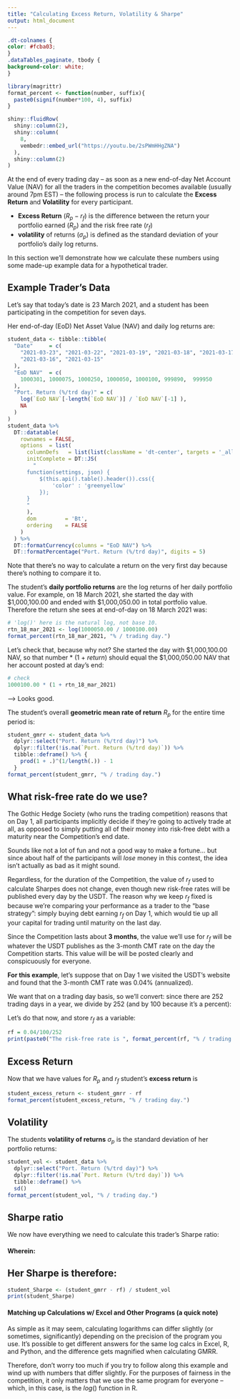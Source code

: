 ```yaml
---
title: "Calculating Excess Return, Volatility & Sharpe"
output: html_document
---
```


```css
.dt-colnames {
color: #fcba03;
}
.dataTables_paginate, tbody {
background-color: white;
}
```

```r
library(magrittr)
format_percent <- function(number, suffix){
  paste0(signif(number*100, 4), suffix)
}
```

```r
shiny::fluidRow(
  shiny::column(2),
  shiny::column(
    8,
    vembedr::embed_url("https://youtu.be/2sPWmHHgZNA")
  ),
  shiny::column(2)
)
```

At the end of every trading day -- as soon as a new end-of-day Net Account Value (NAV) for all the traders in the competition becomes available (usually around 7pm EST) -- the following process is run to calculate the **Excess Return** and **Volatility** for every participant.

  - **Excess Return** ($R_{p} - r_{f}$) is the difference between the return your portfolio earned ($R_{p}$) and the risk free rate ($r_{f}$)
  - **volatility** of returns ($\sigma_{p}$) is defined as the standard deviation of your portfolio's daily log returns.

In this section we'll demonstrate how we calculate these numbers using some
made-up example data for a hypothetical trader.

## Example Trader's Data
Let's say that today's date is 23 March 2021, and a student has been
participating in the competition for seven days. 

Her end-of-day (EoD) Net Asset Value (NAV) and daily log returns are:

``` r
student_data <- tibble::tibble(
  "Date"     = c(
    "2021-03-23", "2021-03-22", "2021-03-19", "2021-03-18", "2021-03-17", 
    "2021-03-16", "2021-03-15"
  ),
  "EoD NAV"  = c(
    1000301, 1000075, 1000250, 1000050, 1000100, 999890,  999950
  ),
  "Port. Return (%/trd day)" = c(
    log(`EoD NAV`[-length(`EoD NAV`)] / `EoD NAV`[-1] ),
    NA
  )
)
student_data %>%
  DT::datatable(
    rownames = FALSE,
    options  = list(
      columnDefs   = list(list(className = 'dt-center', targets = '_all')),
      initComplete = DT::JS(
        "
      function(settings, json) {
          $(this.api().table().header()).css({
              'color' : 'greenyellow'
          });
      }
      "
      ),
      dom         = 'Bt',
      ordering    = FALSE
    )
  ) %>%
  DT::formatCurrency(columns = "EoD NAV") %>%
  DT::formatPercentage("Port. Return (%/trd day)", digits = 5)
```

Note that there's no way to calculate a return on the very first day because
there's nothing to compare it to.

The student's **daily portfolio returns** are the log returns of her daily
portfolio value. For example, on 18 March 2021, she started the day with
\$1,000,100.00 and ended with \$1,000,050.00 in total portfolio value. Therefore
the return she sees at end-of-day on 18 March 2021 was:
```r
# 'log()' here is the natural log, not base 10.
rtn_18_mar_2021 <- log(1000050.00 / 1000100.00)
format_percent(rtn_18_mar_2021, "% / trading day.")
```

Let's check that, because why not? She started the day with $1,000,100.00 NAV, 
so that number * (1 + $return$) should equal the $1,000,050.00 NAV that her 
account posted at day's end:
```r
# check
1000100.00 * (1 + rtn_18_mar_2021)
```
--> Looks good.

The student's overall **geometric mean rate of return** $R_{p}$ for the entire 
time period is:
```r
student_gmrr <- student_data %>%
  dplyr::select("Port. Return (%/trd day)") %>%
  dplyr::filter(!is.na(`Port. Return (%/trd day)`)) %>% 
  tibble::deframe() %>% {
    prod(1 + .)^(1/length(.)) - 1
  }
format_percent(student_gmrr, "% / trading day.")
```


## What risk-free rate do we use?
The Gothic Hedge Society (who runs the trading competition) reasons that on Day
1, all participants implicitly decide if they're going to actively trade at all,
as opposed to simply putting all of their money into risk-free debt with a 
maturity near the Competition's end date.

Sounds like not a lot of fun and not a good way to make a fortune... but since 
about half of the participants will *lose* money in this contest, the idea isn't
actually as bad as it might sound.

Regardless, for the duration of the Competition, the value of $r_{f}$ used to 
calculate Sharpes does not change, even though new risk-free rates will be 
published every day by the USDT. The reason why we keep $r_{f}$ fixed is because
we're comparing your performance as a trader to the "base strategy": simply
buying debt earning $r_{f}$ on Day 1, which would tie up all your capital for 
trading until maturity on the last day.

Since the Competition lasts about **3 months**, the value we'll use for $r_{f}$ 
will be whatever the USDT publishes as the 3-month CMT rate on the day the 
Competition starts. This value will be will be posted clearly and conspicuously
for everyone.

**For this example**, let's suppose that on Day 1 we visited the USDT's website 
and found that the 3-month CMT rate was 0.04% (annualized). 

We want that on a trading day basis, so we'll convert: since there are 252 
trading days in a year, we divide by 252 (and by 100 because it's a percent):

Let's do that now, and store $r_{f}$ as a variable:
``` r
rf = 0.04/100/252
print(paste0("The risk-free rate is ", format_percent(rf, "% / trading day.")))
```

## Excess Return
Now that we have values for $R_{p}$ and $r_{f}$ student's **excess return** is
```r
student_excess_return <- student_gmrr - rf
format_percent(student_excess_return, "% / trading day.")
```

## Volatility
The students **volatility of returns** $\sigma_{p}$ is the standard 
deviation of her portfolio returns:
```r
student_vol <- student_data %>%
  dplyr::select("Port. Return (%/trd day)") %>%
  dplyr::filter(!is.na(`Port. Return (%/trd day)`)) %>% 
  tibble::deframe() %>%
  sd()
format_percent(student_vol, "% / trading day.")
```

## Sharpe ratio
We now have everything we need to calculate this trader's Sharpe ratio:

\begin{align*}
{\tt Sharpe\ Ratio} = \frac{R_{p} - r_{f}}{\sigma_{p}} 
\end{align*}

#### Wherein:

\begin{align*}
R_{p} & {\sf: Portfolio\ Return} \\
r_{f} & {\sf: Risk\ free\ rate\ of\ return} \\
\sigma_{p} & {\sf: Volatility\ of\ portfolio\ return}
\end{align*}

## Her Sharpe is therefore:
```r
student_Sharpe <- (student_gmrr - rf) / student_vol
print(student_Sharpe)
```


#### Matching up Calculations w/ Excel and Other Programs (a quick note)
As simple as it may seem, calculating logarithms can differ slightly (or
sometimes, significantly) depending on the precision of the program you use.
It's possible to get different answers for the same log calcs in Excel, R, and
Python, and the difference gets magnified when calculating GMRR.

Therefore, don't worry too much if you try to follow along this example and wind
up with numbers that differ slightly. For the purposes of fairness in the
competition, it only matters that we use the same program for everyone -- which,
in this case, is the *log*() function in R.


